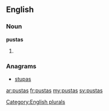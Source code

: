 ==English==

===Noun===
'''pustas'''

# {{plural of|[[pusta]]}}

===Anagrams===
* [[stupas#English|stupas]]

[[Category:English plurals]]

[[ar:pustas]]
[[fr:pustas]]
[[my:pustas]]
[[sv:pustas]]